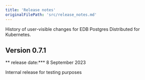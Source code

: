 ```yaml
---
title: 'Release notes'
originalFilePath: 'src/release_notes.md'
---
```


History of user-visible changes for EDB Postgres Distributed for Kubernetes.

## Version 0.7.1

** release date:\*** 8 September 2023

Internal release for testing purposes

